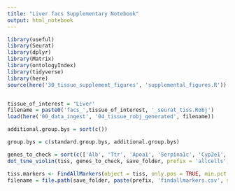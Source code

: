 ```yaml
---
title: "Liver facs Supplementary Notebook"
output: html_notebook
---
```


```r
library(useful)
library(Seurat)
library(dplyr)
library(Matrix)
library(ontologyIndex)
library(tidyverse)
library(here)
source(here('30_tissue_supplement_figures', 'supplemental_figures.R'))


tissue_of_interest = 'Liver'
filename = paste0('facs_',tissue_of_interest, '_seurat_tiss.Robj')
load(here('00_data_ingest', '04_tissue_robj_generated', filename))

additional.group.bys = sort(c())

group.bys = c(standard.group.bys, additional.group.bys)

genes_to_check = sort(c(['Alb', 'Ttr', 'Apoa1', 'Serpina1c', 'Cyp2e1', 'Glul', 'Oat', 'Gulo', 'Ass1', 'Hamp', 'Gstp1', 'Ubb', 'Cyp2f2', 'Pck1', 'Hal', 'Cdh1', 'Pecam1', 'Nrp1', 'Kdr', 'Oit3', 'Emr1', 'Clec4f', 'Cd68', 'Irf7', 'Zap70', 'Il2rb', 'Nkg7', 'Cxcr6', 'Gzma', 'Cd79a', 'Cd79b', 'Cd74']))
dot_tsne_violin(tiss, genes_to_check, save_folder, prefix = 'allcells', group.bys)
```


```r
tiss.markers <- FindAllMarkers(object = tiss, only.pos = TRUE, min.pct = 0.25, thresh.use = 0.25)
filename = file.path(save_folder, paste(prefix, 'findallmarkers.csv', sep='_'))
```

